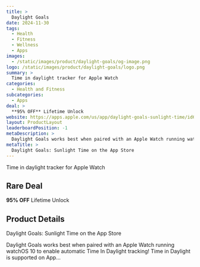 ```yaml
---
title: >
  Daylight Goals
date: 2024-11-30
tags:
  - Health
  - Fitness
  - Wellness
  - Apps
images:
  - /static/images/product/daylight-goals/og-image.png
logo: /static/images/product/daylight-goals/logo.png
summary: >
  Time in daylight tracker for Apple Watch
categories:
  - Health and Fitness
subcategories:
  - Apps
deal: >
  **95% OFF** Lifetime Unlock
website: https://apps.apple.com/us/app/daylight-goals-sunlight-time/id6466341899
layout: ProductLayout
leaderboardPosition: -1
metaDescription: >
  Daylight Goals works best when paired with an Apple Watch running watchOS 10 to enable automatic Time In Daylight tracking! Time in Daylight is supported on App…
metaTitle: >
  ‎Daylight Goals: Sunlight Time on the App Store
---
```

Time in daylight tracker for Apple Watch

## Rare Deal

**95% OFF** Lifetime Unlock

## Product Details

‎Daylight Goals: Sunlight Time on the App Store

Daylight Goals works best when paired with an Apple Watch running watchOS 10 to enable automatic Time In Daylight tracking! Time in Daylight is supported on App…
